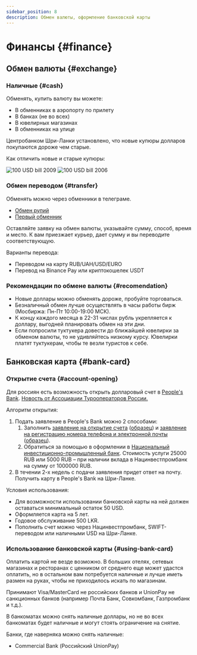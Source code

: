 ```yaml
---
sidebar_position: 8
description: Обмен валюты, оформление банковской карты
---
```



# Финансы {#finance}

## Обмен валюты {#exchange}

### Наличные {#cash}

Обменять, купить валюту вы можете:

- В обменниках в аэропорту по прилету
- В банках (не во всех)
- В ювелирных магазинах
- В обменниках на улице

Центробанком Шри-Ланки установлено, что новые купюры долларов покупаются дороже чем старые.

Как отличить новые и старые купюры:

<Tabs>
  <TabItem value="new" label="Новые" default>
    <img src="/img/100usd_2009.jpg" alt="100 USD bill 2009" />
  </TabItem>
  <TabItem value="old" label="Старые">
    <img src="/img/100usd_2006.jpg" alt="100 USD bill 2006" />
  </TabItem>
</Tabs>

### Обмен переводом {#transfer}

Обменять можно через обменники в телеграме.

- [Обмен рупий](https://t.me/usdlkrbot)
- [Первый обменник](https://t.me/FirstexchangeLKR)

Оставляйте заявку на обмен валюты, указывайте сумму, способ, время и место. К вам приезжает курьер, дает сумму и вы переводите соответствующую.

Варианты перевода:

- Переводом на карту RUB/UAH/USD/EURO
- Перевод на Binance Pay или криптокошелек USDT

### Рекомендации по обмене валюты {#recomendation}

- Новые доллары можно обменять дороже, пробуйте торговаться.
- Безналичный обмен лучше осуществлять в часы работы бирж (Мосбиржа: Пн-Пт 10:00-19:00 МСК).
- К концу каждого месяца в 22-31 числах рубль укрепляется к доллару, выгодней планировать обмен на эти дни.
- Если попросили туктукера довести до ближайшей ювелирки за обменом валюты, то не удивляйтесь низкому курсу. Ювелирки платят туктукерам, чтобы те везли туристов к себе.

## Банковская карта {#bank-card}

### Открытие счета {#account-opening}

Для россиян есть возможность открыть долларовый счет в [People's Bank](https://www.peoplesbank.lk/). [Новость от Ассоциации Турооператоров России.](https://www.atorus.ru/node/50267)

Алгоритм открытия:

1. Подать заявление в People's Bank можно 2 способами:
    1. Заполнить [заявление на открытие счета](https://www.srilankaembassy.ru/images/tourism/BankingCooperation/PFCA-Opening-Application.pdf) ([образец](https://www.srilankaembassy.ru/images/tourism/BankingCooperation/Sample-PFCA-Opening.pdf)) и [заявление на регистрацию номера телефона и электронной почты](https://www.srilankaembassy.ru/images/tourism/BankingCooperation/Mobile-Phone-Number-and-Email-Address-Registering-or-Updating-Form-2.pdf) ([образец](https://www.srilankaembassy.ru/images/tourism/BankingCooperation/Sample-Mobile-Phone-Email-Address.pdf)).
    2. Обратиться за помощью в оформлении в [Национальный инвестиционно-промышленный банк](https://www.nipbank.ru/offer/sotrudnichestvo-mezhdu-narodnym-bankom-shri-lanki-people-s-bank-sri-lanka-i-natsionalnym-investitsio/). Стоимость услуги 25000 RUB или 5000 RUB – при наличии вклада в Нацинвестпромбанк на сумму от 1000000 RUB.
2. В течении 2-х недель с подачи заявления придет ответ на почту. Получить карту в People's Bank на Шри-Ланке.

Условия использования:

- Для возможности использовании банковской карты на ней должен оставаться минимальный остаток 50 USD.
- Оформляется карта на 5 лет.
- Годовое обслуживание 500 LKR.
- Пополнить счет можно через Нацинвестпромбанк, SWIFT-переводом или наличными USD на Шри-Ланке.

### Использование банковской карты {#using-bank-card}

Оплатить картой не везде возможно. В больших отелях, сетевых магазинах и ресторанах с ценником от среднего еще может удастся оплатить, но в остальном вам потребуется наличные и лучше иметь размен на руках, чтобы не приходилось искать по магазинам.

Принимают Visa/MasterCard не российских банков и UnionPay не санкционных банков (например Почта Банк, Совкомбанк, Газпромбанк и т.д.).

В банкоматах можно снять наличные доллары, но не во всех банкоматах будет наличные и могут стоять ограничение на снятие. 

Банки, где наверняка можно снять наличные:

- Commercial Bank (Российский UnionPay)
